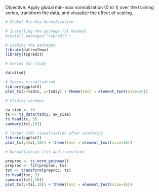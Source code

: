 Objective: Apply global min-max normalization (0 to 1) over the training series, transform the data, and visualize the effect of scaling.

```r
# Global Min-Max Normalization

# Installing the package (if needed)
#install.packages("tspredit")
```

```r
# Loading the packages
library(daltoolbox)
library(tspredit) 
```


```r
# Series for study

data(tsd)
```

```r
# Series visualization
library(ggplot2)
plot_ts(x=tsd$x, y=tsd$y) + theme(text = element_text(size=16))
```

```r
# Sliding windows

sw_size <- 10
ts <- ts_data(tsd$y, sw_size)
ts_head(ts, 3)
summary(ts[,10])
```

```r
# Target (t0) visualization after windowing
library(ggplot2)
plot_ts(y=ts[,10]) + theme(text = element_text(size=16))
```

```r
# Normalization (fit and transform)

preproc <- ts_norm_gminmax()
preproc <- fit(preproc, ts)
tst <- transform(preproc, ts)
ts_head(tst, 3)
summary(tst[,10])
plot_ts(y=ts[,10]) + theme(text = element_text(size=16))
```


